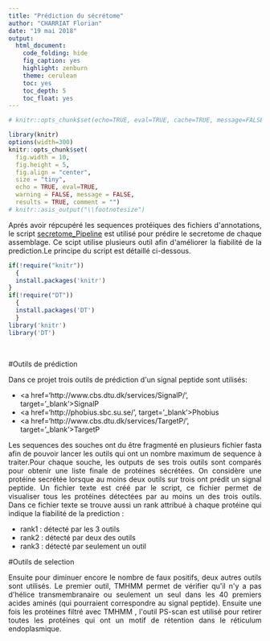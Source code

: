```yaml
---
title: "Prédiction du sécrétome"
author: "CHARRIAT Florian"
date: "19 mai 2018"
output:
  html_document:
    code_folding: hide
    fig_caption: yes
    highlight: zenburn
    theme: cerulean
    toc: yes
    toc_depth: 5
    toc_float: yes
---
```


```r
# knitr::opts_chunk$set(echo=TRUE, eval=TRUE, cache=TRUE, message=FALSE, warning=FALSE, comment="")

library(knitr)
options(width=300)
knitr::opts_chunk$set(
  fig.width = 10, 
  fig.height = 5, 
  fig.align = "center", 
  size = "tiny", 
  echo = TRUE, eval=TRUE, 
  warning = FALSE, message = FALSE, 
  results = TRUE, comment = "")
# knitr::asis_output("\\footnotesize")

```

<p style="text-align:justify";>Aprés avoir répcupéré les sequences protéiques des fichiers d'annotations, le script <a href="https://floriancha.github.io/Script/index.html" target="_blank">secretome_Pipeline</a> est utilisé pour prédire le secretome de chaque assemblage. Ce scipt utilise plusieurs outil afin d'améliorer la fiabilité de la prediction.Le principe du script est détaillé ci-dessous.</p>


```r
if(!require("knitr"))
  {
  install.packages('knitr')
}
if(!require("DT"))
  {
  install.packages('DT')
  }
library('knitr')
library('DT')
```

&nbsp;

#Outils de prédiction 

<p style="text-align:justify";>Dans ce projet trois outils de prédiction d'un signal peptide sont utilisés:</p>
* <a href='http://www.cbs.dtu.dk/services/SignalP/', target='_blank'>SignalP</a>
* <a href='http://phobius.sbc.su.se/', target='_blank'>Phobius</a>
* <a href='http://www.cbs.dtu.dk/services/TargetP/', target='_blank'>TargetP</a>


<p style="text-align:justify";>Les sequences des souches ont du être fragmenté en plusieurs fichier fasta afin de pouvoir lancer les outils qui ont un nombre maximum de sequence à traiter.Pour chaque souche, les outputs de ses trois outils sont comparés pour obtenir une liste finale de protéines sécrétées. On considère une protéine secrétée lorsque au moins deux outils sur trois ont prédit un signal peptide. Un fichier texte est créé par le script, ce fichier permet de visualiser tous les protéines détectées par au moins un des trois outils. Dans ce fichier texte se trouve aussi un rank attribué à chaque protéine qui indique la fiabilité de la prediction :</p>
* rank1 : détecté par les 3 outils
* rank2 : détecté par deux des outils
* rank3 : détecté par seulement un outil

#Outils de selection

<p style="text-align:justify";>Ensuite pour diminuer encore le nombre de faux positifs, deux autres outils sont utilisés. Le premier outil, TMHMM permet de vérifier qu'il n'y a pas d'hélice transmembranaire ou seulement un seul dans les 40 premiers acides aminés (qui pourraient correspondre au signal peptide).  Ensuite une fois les protéines filtré avec TMHMM , l'outil PS-scan est utilisé pour retirer toutes les protéines qui ont un motif de rétention dans le réticulum endoplasmique.</p>












